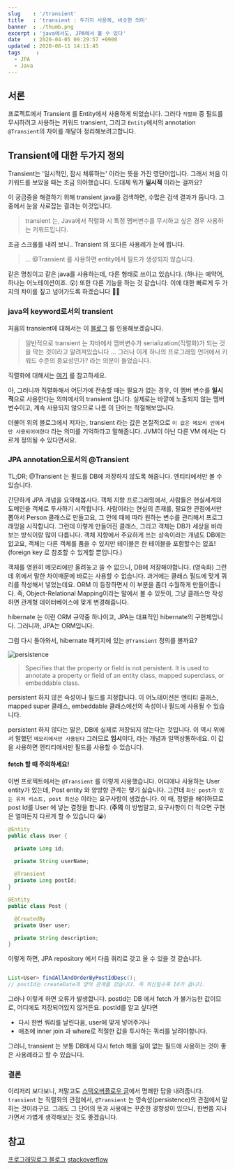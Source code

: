 ```yaml
---
slug    : '/transient'
title   : 'transient : 두가지 사용례, 비슷한 의미'
banner	: ./thumb.png
excerpt : 'java에서도, JPA에서 볼 수 있다'
date    : 2020-04-05 09:29:57 +0900
updated : 2020-08-11 14:11:45
tags     : 
  - JPA
  - Java
---
```


## 서론
  프로젝트에서 Transient 를 Entity에서 사용하게 되었습니다. 그러다 `직렬화` 중 필드를 무시하려고 사용하는 키워드 transient, 그리고 `Entity`에서의 annotation `@Transient`의 차이를 깨달아 정리해보려고합니다. 

## Transient에 대한 두가지 정의 
 Transient는 '일시적인, 잠시 체류하는' 이라는 뜻을 가진 영단어입니다. 그래서 처음 이 키워드를 보았을 때는 조금 의아했습니다. 도대체 뭐가 **일시적** 이라는 걸까요? 
 
 이 궁금증을 해결하기 위해 transient java를 검색하면, 수많은 검색 결과가 뜹니다. 그 중에서 눈을 사로잡는 결과는 이것입니다. 

  > transient 는, Java에서 직렬화 시 특정 멤버변수를 무시하고 싶은 경우 사용하는 키워드입니다.

  조금 스크롤를 내려 보니.. Transient 의 또다른 사용례가 눈에 띕니다. 
  > ... @Transient 를 사용하면 entity에서 필드가 생성되지 않습니다.  

같은 명칭이고 같은 java를 사용하는데, 다른 형태로 쓰이고 있습니다. (하나는 예약어, 하나는 어노테이션이죠. 😮) 또한 다른 기능을 하는 것 같습니다. 이에 대한 빠르게 두 가지의 차이를 짚고 넘어가도록 하겠습니다 🙆‍♀️

### java의 keyword로서의 transient 

처음의 transient에 대해서는 이 [블로그](https://epicdevsold.tistory.com/162) 를 인용해보겠습니다. 

> 일반적으로 transient 는 자바에서 멤버변수가 serialization(직렬화)가 되는 것을 막는 것이라고 알려져있습니다 ... 그러나 이게 하나의 프로그래밍 언어에서 키워드 수준의 중요성인가? 라는 의문이 들었습니다. 

직렬화에 대해서는 [여기](https://juneyr.dev/2018-08-23/serialize) 를 참고하세요.

아, 그러니까 직렬화해서 어딘가에 전송할 때는 필요가 없는 경우, 이 멤버 변수를 **일시적**으로 사용한다는 의미에서의 transient 입니다. 실제로는 바깥에 노출되지 않는 멤버변수이고, 계속 사용되지 않으므로 나름 이 단어는 적절해보입니다. 

더불어 위의 블로그에서 저자는, transient 라는 값은 본질적으로 `이 값은 메모리 안에서만 사용되어야한다` 라는 의미를 기억하라고 말해줍니다. JVM이 아닌 다른 VM 에서는 다르게 정의될 수 있다면서요.

### JPA annotation으로서의 @Transient 

TL;DR; 
@Transient 는 필드를 DB에 저장하지 않도록 해줍니다. 엔티티에서만 볼 수 있습니다. 

간단하게 JPA 개념을 요약해봅시다. 객체 지향 프로그래밍에서, 사람들은 현실세계의 도메인을 객체로 투사하기 시작합니다. 사람이라는 현실의 존재를, 필요한 관점에서만 뽑아서 Person 클래스로 만들고요, 그 안에 때에 따라 원하는 변수를 관리해서 프로그래밍을 시작합니다. 그런데 이렇게 만들어진 클래스, 그리고 객체는 DB가 세상을 바라보는 방식이랑 많이 다릅니다. 객체 지향에서 주요하게 쓰는 상속이라는 개념도 DB에는 없고요, 객체는 다른 객체를 품을 수 있지만 테이블은 한 테이블을 포함할수는 없죠! (foreign key 로 참조할 수 있게할 뿐입니다.)

객체를 영원히 메모리에만 올려놓고 쓸 수 없으니, DB에 저장해야합니다. (영속화) 그런데 위에서 말한 차이때문에 바로는 사용할 수 없습니다. 과거에는 클래스 필드에 맞게 쿼리를 작성해서 넣었는데요. ORM 이 등장하면서 이 부분을 좀더 수월하게 만들어줍니다. 즉, Object-Relational Mapping이라는 말에서 볼 수 있듯이, 그냥 클래스만 작성하면 관계형 데이터베이스에 맞게 변경해줍니다. 

hibernate 는 이런 ORM 규약중 하나이고, JPA는 대표적인 hibernate의 구현체입니다. 그러니까, JPA는 ORM입니다. 

그럼 다시 돌아와서, hibernate 패키지에 있는 `@Transient` 정의를 볼까요? 

![persistence](./persistence.png)

> Specifies that the property or field is not persistent. It is used to annotate a property or field of an entity class, mapped superclass, or embeddable class.

persistent 하지 않은 속성이나 필드를 지정합니다. 이 어노테이션은 엔티티 클래스, mapped super 클래스, embeddable 클래스에선의 속성이나 필드에 사용될 수 있습니다. 

persistent 하지 않다는 말은, DB에 실제로 저장되지 않는다는 것입니다. 이 역시 위에서 말했던 `메모리에서만 사용된다` 그러므로 **임시**이다, 라는 개념과 일맥상통하네요. 이 값을 사용하면 엔티티에서만 필드를 사용할 수 있습니다. 

#### fetch 할 때 주의하세요! 

이번 프로젝트에서는 `@Transient` 를 이렇게 사용했습니다. 어디에나 사용하는 User entity가 있는데, Post entity 와 양방향 관계는 맺기 싫습니다. 그런데 `최신 post가 있는 유저 리스트, post 최신순` 이라는 요구사항이 생겼습니다. 이 때, 정렬을 해야하므로 post Id를 User 에 넣는 결정을 합니다. (**주의** 이 방법말고, 요구사항이 더 적으면 구현은 얼마든지 다르게 할 수 있습니다 😭)

```java
@Entity 
public class User {

  private Long id; 

  private String userName; 
  
  @Transient
  private Long postId;
}

@Entity 
public class Post {

  @CreatedBy
  private User user; 

  private String description; 
}
```

이렇게 하면, JPA repository 에서 다음 쿼리로 갖고 올 수 있을 것 같습니다. 

```java

List<User> findAllAndOrderByPostIdDesc();
// postId는 createDate과 양의 관계를 갖습니다. 즉 최신일수록 Id가 큽니다. 
```

그러나 이렇게 하면 오류가 발생합니다. postId는 DB 에서 fetch 가 불가능한 값이므로, 어디에도 저장되어있지 않거든요. postId를 알고 싶다면 
 - 다시 한번 쿼리를 날린다음, user에 맞게 넣어주거나
 - 애초에 inner join 과 where로 적절한 값을 투사하는 쿼리를 날려야합니다. 

그러니, transient 는 보통 DB에서 다시 fetch 해올 일이 없는 필드에 사용하는 것이 좋은 사용례라고 할 수 있습니다. 

### 결론 

이리저리 보다보니, 저말고도 [스택오버플로우 글](https://stackoverflow.com/questions/2154622/why-does-jpa-have-a-transient-annotation)에서 명쾌한 답을 내려줍니다. `transient` 는 직렬화의 관점에서, `@Transient` 는 영속성(persistence)의 관점에서 말하는 것이라구요. 그래도 그 단어의 뜻과 사용에는 꾸준한 경향성이 있으니, 한번쯤 지나가면서 가볍게 생각해보는 것도 좋겠습니다.


## 참고 
[프로그래밍로그 블로그](https://epicdevsold.tistory.com/162)
[stackoverflow](https://stackoverflow.com/questions/2154622/why-does-jpa-have-a-transient-annotation)
  
  
